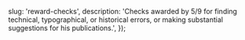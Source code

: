 

  slug: 'reward-checks',
  description: 'Checks awarded by 5/9 for finding technical, typographical, or historical errors, or making substantial suggestions for his publications.',
});

<BlogHeader slug="reward-checks" />

